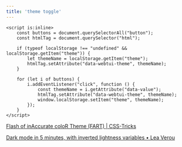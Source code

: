 ```yaml
---
title: 'theme toggle'
---
```


```
<script is:inline>
    const buttons = document.querySelectorAll("button");
    const htmlTag = document.querySelector("html");

    if (typeof localStorage !== "undefined" && localStorage.getItem("theme")) {
        let themeName = localStorage.getItem("theme");
        htmlTag.setAttribute("data-webtui-theme", themeName);
    }

    for (let i of buttons) {
        i.addEventListener("click", function () {
            const themeName = i.getAttribute("data-value");
            htmlTag.setAttribute("data-webtui-theme", themeName);
            window.localStorage.setItem("theme", themeName);
        });
    }
</script>
```

[Flash of inAccurate coloR Theme (FART) | CSS-Tricks](https://css-tricks.com/flash-of-inaccurate-color-theme-fart/)

[Dark mode in 5 minutes, with inverted lightness variables • Lea Verou](https://lea.verou.me/blog/2021/03/inverted-lightness-variables/)
